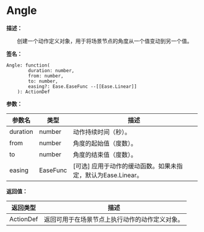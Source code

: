 # Angle

**描述：**

&emsp;&emsp;创建一个动作定义对象，用于将场景节点的角度从一个值变动到另一个值。

**签名：**
```tl
Angle: function(
		duration: number,
		from: number,
		to: number,
		easing?: Ease.EaseFunc --[[Ease.Linear]]
	): ActionDef
```

**参数：**

| 参数名 | 类型 | 描述 |
| --- | --- | --- |
| duration | number | 动作持续时间（秒）。 |
| from | number | 角度的起始值（度数）。 |
| to | number | 角度的结束值（度数）。 |
| easing | EaseFunc | [可选] 应用于动作的缓动函数。如果未指定，默认为Ease.Linear。 |

**返回值：**

| 返回类型 | 描述 |
| --- | --- |
| ActionDef | 返回可用于在场景节点上执行动作的动作定义对象。 |